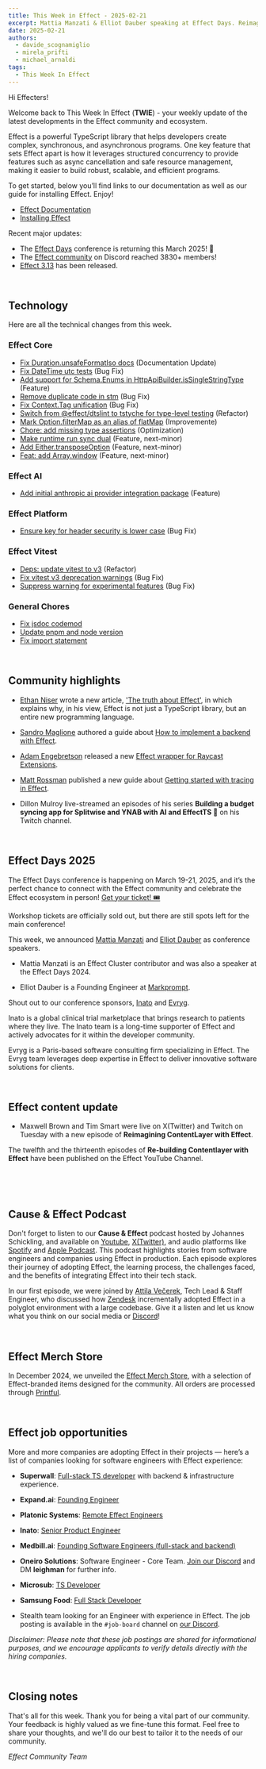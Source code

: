 ```yaml
---
title: This Week in Effect - 2025-02-21
excerpt: Mattia Manzati & Elliot Dauber speaking at Effect Days. Reimagining Contentlayer with Effect Part 14. Technical updates in Effect.
date: 2025-02-21
authors:
  - davide_scognamiglio
  - mirela_prifti
  - michael_arnaldi
tags:
  - This Week In Effect
---
```



Hi Effecters!

Welcome back to This Week In Effect (**TWIE**) - your weekly update of the latest developments in the Effect community and ecosystem.

Effect is a powerful TypeScript library that helps developers create complex, synchronous, and asynchronous programs. One key feature that sets Effect apart is how it leverages structured concurrency to provide features such as async cancellation and safe resource management, making it easier to build robust, scalable, and efficient programs.

To get started, below you’ll find links to our documentation as well as our guide for installing Effect. Enjoy!

- [Effect Documentation](/docs/getting-started/introduction/)
- [Installing Effect](/docs/getting-started/installation/)

Recent major updates:

- The [Effect Days](https://effect.website/events/effect-days) conference is returning this March 2025! 🎉
- The [Effect community](https://discord.gg/effect-ts) on Discord reached 3830+ members!
- [Effect 3.13](https://effect.website/blog/releases/effect/313) has been released.

&nbsp;
## Technology

Here are all the technical changes from this week.

### Effect Core
- [Fix Duration.unsafeFormatIso docs](https://github.com/Effect-TS/effect/pull/4461) (Documentation Update)
- [Fix DateTime utc tests](https://github.com/Effect-TS/effect/pull/4460) (Bug Fix)
- [Add support for Schema.Enums in HttpApiBuilder.isSingleStringType](https://github.com/Effect-TS/effect/pull/4472) (Feature)
- [Remove duplicate code in stm](https://github.com/Effect-TS/effect/pull/4459) (Bug Fix)
- [Fix Context.Tag unification](https://github.com/Effect-TS/effect/pull/4419) (Bug Fix)
- [Switch from @effect/dtslint to tstyche for type-level testing](https://github.com/Effect-TS/effect/pull/4467) (Refactor)
- [Mark Option.filterMap as an alias of flatMap](https://github.com/Effect-TS/effect/pull/4475) (Improvemente)
- [Chore: add missing type assertions](https://github.com/Effect-TS/effect/pull/4481) (Optimization)
- [Make runtime run sync dual](https://github.com/Effect-TS/effect/pull/4374) (Feature, next-minor)
- [Add Either.transposeOption](https://github.com/Effect-TS/effect/pull/4466) (Feature, next-minor)
- [Feat: add Array.window](https://github.com/Effect-TS/effect/pull/4477) (Feature, next-minor)


### Effect AI
- [Add initial anthropic ai provider integration package](https://github.com/Effect-TS/effect/pull/4446) (Feature)


### Effect Platform
- [Ensure key for header security is lower case](https://github.com/Effect-TS/effect/pull/4456) (Bug Fix)

### Effect Vitest
- [Deps: update vitest to v3](https://github.com/Effect-TS/effect/pull/4376) (Refactor)
- [Fix vitest v3 deprecation warnings](https://github.com/Effect-TS/effect/pull/4468) (Bug Fix)
- [Suppress warning for experimental features](https://github.com/Effect-TS/effect/pull/4470) (Bug Fix)


### General Chores
- [Fix jsdoc codemod](https://github.com/Effect-TS/effect/pull/4463) 
- [Update pnpm and node version](https://github.com/Effect-TS/effect/pull/4462)
- [Fix import statement](https://github.com/Effect-TS/effect/pull/4464)


&nbsp;
## Community highlights

- [Ethan Niser](https://ethanniser.dev) wrote a new article, ['The truth about Effect'](https://ethanniser.dev/blog/the-truth-about-effect), in which explains why, in his view, Effect is not just a TypeScript library, but an entire new programming language.

- [Sandro Maglione](https://x.com/SandroMaglione) authored a guide about [How to implement a backend with Effect](https://www.typeonce.dev/article/how-to-implement-a-backend-with-effect).

- [Adam Engebretson](https://github.com/adamgoose) released a new [Effect wrapper for Raycast Extensions](https://github.com/adamgoose/raycast-effect/tree/master).

- [Matt Rossman](https://mattrossman.com) published a new guide about [Getting started with tracing in Effect](https://mattrossman.com/2025/02/17/getting-started-with-tracing-in-effect).

- Dillon Mulroy live-streamed an episodes of his series **Building a budget syncing app for Splitwise and YNAB with AI and EffectTS 🚀** on his Twitch channel.
  <TwitchPlayerNonInteractive video="2386276057" />

&nbsp;
## Effect Days 2025
The Effect Days conference is happening on March 19-21, 2025, and it’s the perfect chance to connect with the Effect community and celebrate the Effect ecosystem in person! [Get your ticket! 🎟️](https://effect.website/events/effect-days)
  <Tweet id="1875510026896597173" />

Workshop tickets are officially sold out, but there are still spots left for the main conference!
  <Tweet id="1892170709624913956" />

This week, we announced [Mattia Manzati](https://x.com/MattiaManzati) and [Elliot Dauber](https://github.com/elliotdauber) as conference speakers. 

- Mattia Manzati is an Effect Cluster contributor and was also a speaker at the Effect Days 2024.
<Tweet id="1891457571057537165" />

- Elliot Dauber is a Founding Engineer at [Markprompt](https://www.markprompt.com).
<Tweet id="1892531342484586596" />


Shout out to our conference sponsors, [Inato](https://inato.com/) and [Evryg](https://www.evryg.com/).

Inato is a global clinical trial marketplace that brings research to patients where they live. The Inato team is a long-time supporter of Effect and actively advocates for it within the developer community.
  <Tweet id="1876251657811726345" />

Evryg is a Paris-based software consulting firm specializing in Effect. The Evryg team leverages deep expertise in Effect to deliver innovative software solutions for clients.
 <Tweet id="1886723228762042590" />

&nbsp;
## Effect content update

- Maxwell Brown and Tim Smart were live on X(Twitter) and Twitch on Tuesday with a new episode of **Reimagining ContentLayer with Effect**.
<Tweet id="1892338682302255329" />

The twelfth and the thirteenth episodes of **Re-building Contentlayer with Effect** have been published on the Effect YouTube Channel.

  <YouTube
    id="https://www.youtube.com/embed/AwXExx8iHTY?si=P5D-LG39izJO26WN"
    title="Rebuilding Contentlayer with Effect (Part 12)"
  />

&nbsp;
  <YouTube
    id="https://www.youtube.com/embed/_v5XyVwvgqQ?si=F46MbmxYA9-UCn-O"
    title="Rebuilding Contentlayer with Effect (Part 13)"
  />

&nbsp;
## Cause & Effect Podcast
Don't forget to listen to our **Cause & Effect** podcast hosted by Johannes Schickling, and available on [Youtube](https://www.youtube.com/@effect-ts), [X(Twitter)](https://x.com/EffectTS_/status/1861446144137531585), and audio platforms like [Spotify](https://open.spotify.com/episode/7Bkn7A8EXnoqWWmI0czAdz) and [Apple Podcast](https://podcasts.apple.com/us/podcast/cause-effect/id1781879869). This podcast highlights stories from software engineers and companies using Effect in production. Each episode explores their journey of adopting Effect, the learning process, the challenges faced, and the benefits of integrating Effect into their tech stack.

In our first episode, we were joined by [Attila Večerek](https://x.com/attilavecerek), Tech Lead & Staff Engineer, who discussed how [Zendesk](https://www.zendesk.com) incrementally adopted Effect in a polyglot environment with a large codebase. Give it a listen and let us know what you think on our social media or [Discord](https://discord.gg/effect-ts)!

<YouTube
  id="https://youtu.be/rNAqPHBQFEQ"
  title="Adopting Effect at Zendesk w/ Attila Večerek | Cause & Effect #1"
/>

&nbsp;
## Effect Merch Store
In December 2024, we unveiled the [Effect Merch Store](https://effect.website/merch), with a selection of Effect-branded items designed for the community. All orders are processed through [Printful](https://www.printful.com/).
  <Tweet id="1868605126862385238" />


&nbsp;
## Effect job opportunities

More and more companies are adopting Effect in their projects — here’s a list of companies looking for software engineers with Effect experience:

- **Superwall**: [Full-stack TS developer](https://twitter.com/jakemor/status/1854248980454228411) with backend & infrastructure experience.

- **Expand.ai**: [Founding Engineer](https://www.expand.ai/careers/founding-engineer)

- **Platonic Systems**: [Remote Effect Engineers](https://twitter.com/platonicsystems/status/1861470819861311945)

- **Inato**: [Senior Product Engineer](https://jobs.lever.co/inato/2bbbe759-d4ce-4cc4-8267-8bc998189469)

- **Medbill.ai**: [Founding Software Engineers (full-stack and backend)](https://www.linkedin.com/posts/codingtom_medbill-ai-activity-7260092522708762624-N7TH)

- **Oneiro Solutions**: Software Engineer - Core Team. [Join our Discord](https://discord.com/channels/795981131316985866/796153351372275743) and DM **leighman** for further info.

- **Microsub**: [TS Developer](https://x.com/0xdownshift/status/1880013835878154510)

- **Samsung Food**: [Full Stack Developer](https://whisk.bamboohr.com/careers/110)

- Stealth team looking for an Engineer with experience in Effect. The job posting is available in the `#job-board` channel on [our Discord](https://discord.com/channels/795981131316985866/796153351372275743/1333146824852115518).

*Disclaimer: Please note that these job postings are shared for informational purposes, and we encourage applicants to verify details directly with the hiring companies.*


&nbsp;
## Closing notes

That's all for this week. Thank you for being a vital part of our community. Your feedback is highly valued as we fine-tune this format. Feel free to share your thoughts, and we'll do our best to tailor it to the needs of our community.

_Effect Community Team_
